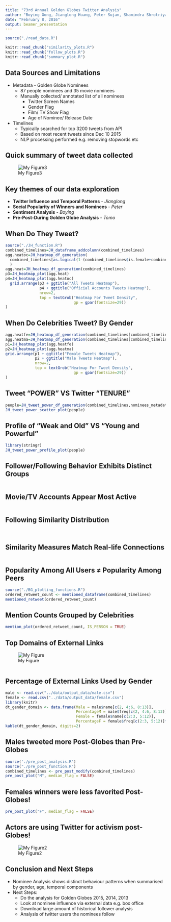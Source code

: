 ```yaml
---
title: "73rd Annual Golden Globes Twitter Analysis"
author: "Boying Gong, Jianglong Huang, Peter Sujan, Shamindra Shrotriya, Tomofumi Ogawa"
date: "February 8, 2016"
output: beamer_presentation
---
```


```r
source("./read_data.R")
```

```r
knitr::read_chunk("similarity_plots.R")
knitr::read_chunk("follow_plots.R")
knitr::read_chunk("summary_plot.R")
```


## Data Sources and Limitations

* Metadata - Golden Globe Nominees
    + 87 people nominees and 35 movie nominees
    + Manually collected/ annotated list of all nominees
        - Twitter Screen Names
        - Gender Flag
        - Film/ TV Show Flag
        - Age of Nominee/ Release Date

* Timelines
    + Typically searched for top 3200 tweets from API
    + Based on most recent tweets since Dec 10 2015
    + NLP processing performed e.g. removing stopwords etc

## Quick summary of tweet data collected

![My Figure3](../plots/data_summary.png)

## Key themes of our data exploration 

- **Twitter Influence and Temporal Patterns** - *Jianglong*
- **Social Popularity of Winners and Nominees** - *Peter*
- **Sentiment Analysis** - *Boying*
- **Pre-Post-During Golden Globe Analysis** - *Tomo*

## When Do They Tweet?

```r
source("./JH_function.R")
combined_timelines=JH_dataframe_addcolumn(combined_timelines)
agg.heatoc=JH_heatmap_df_generation(
  combined_timelines[as.logical(1-(combined_timelines$is.female+combined_timelines$is.male)),]
  )
agg.heat=JH_heatmap_df_generation(combined_timelines)
p3=JH_heatmap_plot(agg.heat)
p4=JH_heatmap_plot(agg.heatoc)
  grid.arrange(p3 + ggtitle("All Tweets Heatmap"),
               p4 + ggtitle("Official Accounts Tweets Heatmap"),
               nrow=2,
               top = textGrob("Heatmap For Tweet Density",
                              gp = gpar(fontsize=29)) 
)
```

## When Do Celebrities Tweet? By Gender

```r

agg.heatfe=JH_heatmap_df_generation(combined_timelines[combined_timelines$is.female,])
agg.heatma=JH_heatmap_df_generation(combined_timelines[combined_timelines$is.male,])
p1=JH_heatmap_plot(agg.heatfe)
p2=JH_heatmap_plot(agg.heatma)
grid.arrange(p1 + ggtitle("Female Tweets Heatmap"),
             p2 + ggtitle("Male Tweets Heatmap"),
             nrow=2,
             top = textGrob("Heatmap For Tweet Density",
                              gp = gpar(fontsize=29)) 
)

```

## Tweet "POWER" VS Twitter "TENURE"

```r
people=JH_tweet_power_df_generation(combined_timelines,nominees_metadata)
JH_tweet_power_scatter_plot(people)
```

## Profile of "Weak and Old" VS "Young and Powerful"

```r
library(stringr)
JH_tweet_power_profile_plot(people)

```

## Follower/Following Behavior Exhibits Distinct Groups
```r
```


## Movie/TV Accounts Appear Most Active

```r
```

## Following Similarity Distribution

```r
```

```r
```


## Similarity Measures Match Real-life Connections

```r
```



## Popularity Among All Users $\neq$ Popularity Among Peers

```r
source("./BG_plotting_functions.R")
ordered_retweet_count <- mentioned_dataframe(combined_timelines)
mentioned_retweet(ordered_retweet_count)
```

## Mention Counts Grouped by Celebrities

```r
mention_plot(ordered_retweet_count, IS_PERSON = TRUE)
```

## Top Domains of External Links

![My Figure](../plots/domain_bar.png)

```r

```

## Percentage of External Links Used by Gender

```r
male <- read.csv("../data/output_data/male.csv")
female <- read.csv("../data/output_data/female.csv")
library(knitr)
dt_gender_domain <- data.frame(Male = male$name[c(2, 4:6, 8:13)], 
                               PercentageM = male$freq[c(2, 4:6, 8:13)]*100,
                               Female = female$name[c(2:3, 5:12)], 
                               PercentageF = female$freq[c(2:3, 5:12)]*100)
kable(dt_gender_domain, digits=2)
```

## Males tweeted more Post-Globes than Pre-Globes

```r
source('./pre_post_analysis.R')
source("./pre_post_function.R")
combined_timelines <- pre_post_modify(combined_timelines)
pre_post_plot("M", median_flag = FALSE)
```

## Females winners were less favorited Post-Globes!

```r
pre_post_plot("F", median_flag = FALSE)
```

## Actors are using Twitter for activism post-Globes!

![My Figure2](../plots/bag_of_words.png)


## Conclusion and Next Steps

* Nominee Analysis shows distinct behaviour patterns when summarised by gender, age, temporal components
* Next Steps:
    + Do the analysis for Golden Globes 2015, 2014, 2013
    + Look at nominee influence via external data e.g. box office
    + Download large amount of historical follower analysis
    + Analysis of twitter users the nominees follow
